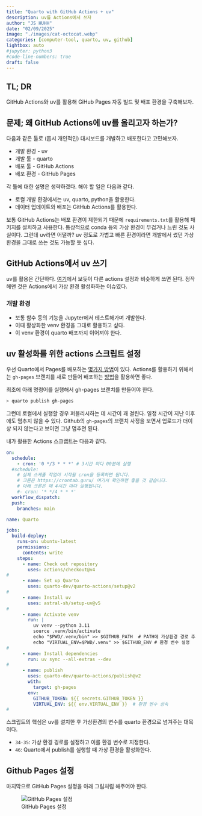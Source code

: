 ```yaml
---
title: "Quarto with GitHub Actions + uv" 
description: uv를 Actions에서 쓰자   
author: "JS HUHH"
date: "02/09/2025"
image: "./images/cat-octocat.webp"
categories: [computer-tool, quarto, uv, github]
lightbox: auto
#jupyter: python3
#code-line-numbers: true
draft: false
---
```


## TL; DR
GitHub Actions와 uv를 활용해 GiHub Pages 자동 빌드 및 배포 환경을 구축해보자. 

## 문제; 왜 GitHub Actions에 uv를 올리고자 하는가?

다음과 같은 툴로 (몹시 개인적인) 대시보드를 개발하고 배포한다고 고민해보자. 

- 개발 환경 - uv 
- 개발 툴 - quarto 
- 배포 툴 -  GitHub Actions 
- 배포 환경 - GitHub Pages 

각 툴에 대한 설명은 생략하겠다. 해야 할 일은 다음과 같다.  

- 로컬 개발 환경에서는 uv, quarto, python을 활용한다. 
- 데이터 업데이트와 배포는 GitHub Actions를 활용한다. 

보통 GitHub Actions는 배포 환경이 제한되기 때문에 `requirements.txt`를 활용해 패키지를 설치하고 사용한다. 통상적으로 conda 등의 가상 환경이 무겁거나 느린 것도 사실이다. 그런데 uv라면 어떨까? uv 정도로 가볍고 빠른 환경이라면 개발에서 썼던 가상환경을 그대로 쓰는 것도 가능할 듯 싶다. 

## GitHub Actions에서 uv 쓰기 

uv를 활용은 간단하다. [여기](https://docs.astral.sh/uv/guides/integration/github/)에서 보듯이 다른 actions 설정과 비슷하게 쓰면 된다. 정작 헤맨 것은 Actions에서 가상 환경 활성화하는 이슈였다.

### 개발 환경 

- 보통 함수 등의 기능을 Jupyter에서 테스트해가며 개발한다. 
- 이때 활상화한 venv 환경을 그대로 활용하고 싶다. 
- 이 venv 환경이 quarto 배포까지 이어져야 한다.  

## uv 활성화를 위한 actions 스크립트 설정 

우선 Quarto에서 Pages를 배포하는 [몇가지 방법](https://quarto.org/docs/publishing/github-pages.html)이 있다. Actions를 활용하기 위해서는 `gh-pages` 브랜치를 새로 만들어 배포하는 [방법](https://quarto.org/docs/publishing/github-pages.html#publish-action)을 활용하면 좋다. 

최초에 아래 명령어를 실행해서 gh-pages 브랜치를 만들어야 한다.

```zsh
> quarto publish gh-pages
```

그런데 로컬에서 실행할 경우 퍼블리시하는 데 시간이 꽤 걸린다. 일정 시간이 지난 이후에도 멈추지 않을 수 있다. Github의 `gh-pages`의 브랜치 사정을 보면서 업로드가 더이상 되지 않는다고 보이면 그냥 멈추면 된다. 

내가 활용한 Actions 스크랩트는 다음과 같다. 

```.yaml
on:
  schedule:
    - cron: '0 */3 * * *' # 3시간 마다 00분에 실행 
  #schedule:
    # 실제 스케쥴 작업이 시작될 cron을 등록하면 됩니다.
    # 크론은 https://crontab.guru/ 여기서 확인하면 좋을 것 같습니다.
    # 아래 크론은 매 4시간 마다 실행됩니다.
    #- cron: '* */4 * * *'  
  workflow_dispatch:    
  push:
    branches: main

name: Quarto

jobs:
  build-deploy:
    runs-on: ubuntu-latest
    permissions:
      contents: write
    steps:
      - name: Check out repository
        uses: actions/checkout@v4
#
      - name: Set up Quarto
        uses: quarto-dev/quarto-actions/setup@v2
#
      - name: Install uv
        uses: astral-sh/setup-uv@v5
#
      - name: Activate venv
        run: |
          uv venv --python 3.11
          source .venv/bin/activate
          echo "$PWD/.venv/bin" >> $GITHUB_PATH  # PATH에 가상환경 경로 추가
          echo "VIRTUAL_ENV=$PWD/.venv" >> $GITHUB_ENV # 환경 변수 설정
#    
      - name: Install dependencies
        run: uv sync --all-extras --dev
#      
      - name: publish
        uses: quarto-dev/quarto-actions/publish@v2
        with: 
          target: gh-pages
        env:
          GITHUB_TOKEN: ${{ secrets.GITHUB_TOKEN }}    
          VIRTUAL_ENV: ${{ env.VIRTUAL_ENV }}  # 환경 변수 상속      
#
```

스크립트의 핵심은 uv를 설치한 후 가상환경의 변수를 quarto 환경으로 넘겨주는 대목이다. 

- `34-35`: 가상 환경 경로를 설정하고 이를 환경 변수로 지정한다. 
- `46`: Quarto에서 publish를 실행할 때 가상 환경을 활성화한다.

## Github Pages 설정 

마지막으로 GitHub Pages 설정을 아래 그림처럼 해주어야 한다.

:::{layout="[[-0.2, 1, -0.2]]"}
![GitHub Pages 설정](./images/github-pages-01.png){#fig-1}
:::
